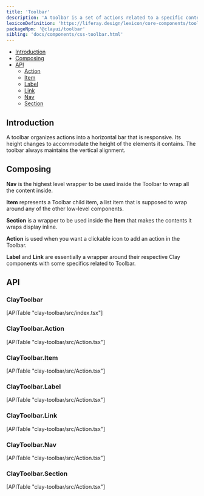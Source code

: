 ```yaml
---
title: 'Toolbar'
description: 'A toolbar is a set of actions related to a specific context that are grouped into a horizontal bar.'
lexiconDefinition: 'https://liferay.design/lexicon/core-components/toolbars/'
packageNpm: '@clayui/toolbar'
sibling: 'docs/components/css-toolbar.html'
---
```



<div class="nav-toc-absolute">
<div class="nav-toc">

-   [Introduction](#introduction)
-   [Composing](#composing)
-   [API](#api)
    -   [Action](#action)
    -   [Item](#item)
    -   [Label](#label)
    -   [Link](#link)
    -   [Nav](#nav)
    -   [Section](#section)

</div>
</div>

## Introduction

A toolbar organizes actions into a horizontal bar that is responsive. Its height changes to accommodate the height of the elements it contains. The toolbar always maintains the vertical alignment.

<Toolbar />

## Composing

**Nav** is the highest level wrapper to be used inside the Toolbar to wrap all the content inside.

**Item** represents a Toolbar child item, a list item that is supposed to wrap around any of the other low-level components.

**Section** is a wrapper to be used inside the **Item** that makes the contents it wraps display inline.

**Action** is used when you want a clickable icon to add an action in the Toolbar.

**Label** and **Link** are essentially a wrapper around their respective Clay components with some specifics related to Toolbar.

<ComplexToolbar />

## API

### ClayToolbar

<div>[APITable "clay-toolbar/src/index.tsx"]</div>

### ClayToolbar.Action

<div>[APITable "clay-toolbar/src/Action.tsx"]</div>

### ClayToolbar.Item

<div>[APITable "clay-toolbar/src/Action.tsx"]</div>

### ClayToolbar.Label

<div>[APITable "clay-toolbar/src/Action.tsx"]</div>

### ClayToolbar.Link

<div>[APITable "clay-toolbar/src/Action.tsx"]</div>

### ClayToolbar.Nav

<div>[APITable "clay-toolbar/src/Action.tsx"]</div>

### ClayToolbar.Section

<div>[APITable "clay-toolbar/src/Action.tsx"]</div>
